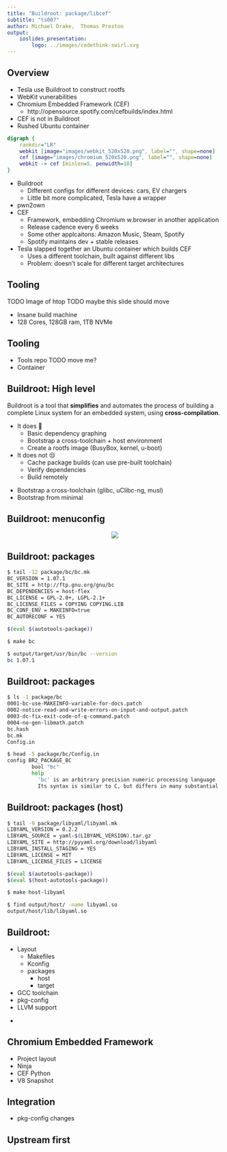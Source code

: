 ```yaml
---
title: "Buildroot: package/libcef"
subtitle: "ts007"
author: Michael Drake,  Thomas Preston
output:
    ioslides_presentation:
        logo: ../images/codethink-swirl.svg
---
```


## Overview
- Tesla use Buildroot to construct rootfs
- WebKit vunerabilities
- Chromium Embedded Framework (CEF)
  - http://opensource.spotify.com/cefbuilds/index.html
- CEF is not in Buildroot
- Rushed Ubuntu container

```dot
digraph {
	rankdir="LR"
	webkit [image="images/webkit_520x520.png", label="", shape=none]
	cef [image="images/chromium_520x520.png", label="", shape=none]
	webkit -> cef [minlen=5, penwidth=10]
}
```

<div class="notes">
- Buildroot
  - Different configs for different devices: cars, EV chargers
  - Little bit more complicated, Tesla have a wrapper
- pwn2own
- CEF
  - Framework, embedding Chromium w.browser in another application
  - Release cadence every 6 weeks
  - Some other applcaitons: Amazon Music, Steam, Spotify
  - Spotify maintains dev + stable releases
- Tesla slapped together an Ubuntu container which builds CEF
  - Uses a different toolchain, built against different libs
  - Problem: doesn't scale for different target architectures
</div>

## Tooling
TODO Image of htop
TODO maybe this slide should move
<div class="notes">
- Insane build machine
- 128 Cores, 128GB ram, 1TB NVMe
</div>

## Tooling
- Tools repo TODO move me?
- Container

## Buildroot: High level
Buildroot is a tool that **simplifies** and automates the process of building a complete Linux system for an embedded system, using **cross-compilation**.

- It does 💪
  - Basic dependency graphing
  - Bootstrap a cross-toolchain + host environment
  - Create a rootfs image (BusyBox, kernel, u-boot)
- It does not 😒
  - Cache package builds (can use pre-built toolchain)
  - Verify dependencies
  - Build remotely

<div class="notes">
- Bootstrap a cross-toolchain (glibc, uClibc-ng, musl)
- Bootstrap from minimal
</div>

## Buildroot: menuconfig
<center>
![](images/br-menuconfig.png)
</center>

## Buildroot: packages
```bash
$ tail -12 package/bc/bc.mk
BC_VERSION = 1.07.1
BC_SITE = http://ftp.gnu.org/gnu/bc
BC_DEPENDENCIES = host-flex
BC_LICENSE = GPL-2.0+, LGPL-2.1+
BC_LICENSE_FILES = COPYING COPYING.LIB
BC_CONF_ENV = MAKEINFO=true
BC_AUTORECONF = YES

$(eval $(autotools-package))
```
```bash
$ make bc
```
```bash
$ output/target/usr/bin/bc --version
bc 1.07.1
```

## Buildroot: packages
```bash
$ ls -1 package/bc
0001-bc-use-MAKEINFO-variable-for-docs.patch
0002-notice-read-and-write-errors-on-input-and-output.patch
0003-dc-fix-exit-code-of-q-command.patch
0004-no-gen-libmath.patch
bc.hash
bc.mk
Config.in

$ head -5 package/bc/Config.in
config BR2_PACKAGE_BC
        bool "bc"
        help
          'bc' is an arbitrary precision numeric processing language
          Its syntax is similar to C, but differs in many substantial
```

## Buildroot: packages (host)
```bash
$ tail -9 package/libyaml/libyaml.mk
LIBYAML_VERSION = 0.2.2
LIBYAML_SOURCE = yaml-$(LIBYAML_VERSION).tar.gz
LIBYAML_SITE = http://pyyaml.org/download/libyaml
LIBYAML_INSTALL_STAGING = YES
LIBYAML_LICENSE = MIT
LIBYAML_LICENSE_FILES = LICENSE

$(eval $(autotools-package))
$(eval $(host-autotools-package))
```
```bash
$ make host-libyaml
```
```bash
$ find output/host/ -name libyaml.so
output/host/lib/libyaml.so
```


## Buildroot: 
- Layout
	- Makefiles
	- Kconfig
	- packages
		- host
		- target
- GCC toolchain
- pkg-config
- LLVM support

<div class="notes">
- 
</div>

## Chromium Embedded Framework
- Project layout
- Ninja
- CEF Python
- V8 Snapshot

## Integration
- pkg-config changes

## Upstream first
